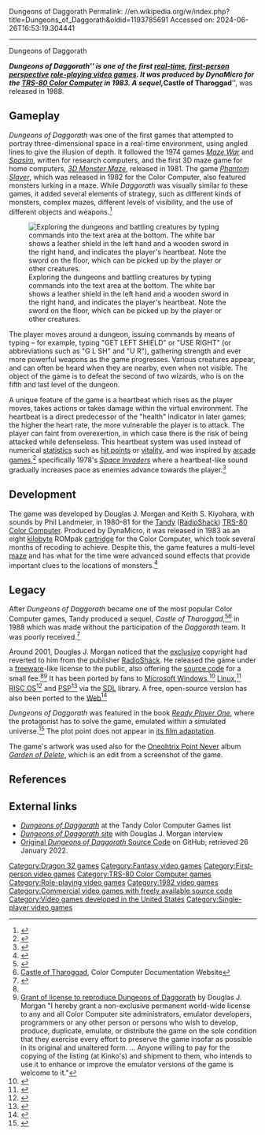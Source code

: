 Dungeons of Daggorath
Permalink: //en.wikipedia.org/w/index.php?title=Dungeons_of_Daggorath&oldid=1193785691
Accessed on: 2024-06-26T16:53:19.304441



------
Dungeons of Daggorath
{{Use dmy dates|date=October 2023}}
{{Infobox video game
|title          = Dungeons of Daggorath
|image          = Dungeons_of_Daggorath_cover.png
|developer      = DynaMicro<ref>[http://www.automatedbuildings.com/releases/jun07/070618105606hirsch.htm Hirsch Electronics Expands Board of Directors], June 2007, News Release, AutomatedBuildings.com<!-- Douglas J. Morgan brings to the Hirsch board over thirty years experience in a range of business and executive leadership roles. Mr. Morgan co-founded and served as CEO of Unified Technologies, Inc., a hardware/software development company, which assisted Hirsch Electronics with its design of the original ScramblePad digital keypad and controllers in the early 1980’s. Mr. Morgan subsequently joined Hirsch and served as its VP of engineering and development before leaving to found Stratos Scientific Corp. His other business experience includes founding and serving as President of DynaMicro, Inc., chairman of Visual Technologies, Inc., and positions with Computer Sciences Corporation, NCR, and Hewlett Packard. Mr. Morgan is currently the CEO and chairman of Performance Strategies, Inc, providing consulting services in the areas of strategic planning, corporate communications, business development, and technology and Internet utilization.<br>Mr. Morgan is a magna cum laude graduate from both Massachusetts Institute of Technology with a Bachelors Degree in Computer Science and Electrical Engineering, and Stanford University with a Masters Degree in Engineering. He was also a National Science Foundation Fellow. Mr. Morgan has served on the Board of Directors or advisory boards of several companies and as an expert witness in intellectual property cases. He holds five U.S. patents. --></ref>
|publisher      = [[Tandy Corporation]]
|designer       = Douglas J. Morgan<ref>[http://frodpod.tripod.com/lisence.html Grant of license to reproduce Dungeons of Daggorath] {{webarchive |url=https://web.archive.org/web/20100911232420/http://frodpod.tripod.com/lisence.html |date=11 September 2010 }}</ref>
|series         = 
|engine         = 
|released       = [[1982 in video gaming|1982]]{{citation needed|reason=see talk page|date=March 2022}}
|genre          = [[Dungeon crawl]]
|modes          = [[Single-player video game|Single-player]]
|platforms      = [[TRS-80 Color Computer]], [[Dragon 32/64]]
}}

'''''Dungeons of Daggorath''''' is one of the first [[real-time game|real-time]], [[first person (video games)|first-person perspective]] [[role-playing video game]]s. It was produced by DynaMicro for the [[TRS-80 Color Computer]] in 1983. A sequel, '''''Castle of Tharoggad''''', was released in 1988.

==Gameplay==
''Dungeons of Daggorath'' was one of the first games that attempted to portray three-dimensional space in a real-time environment, using angled lines to give the illusion of depth. It followed the 1974 games ''[[Maze War]]'' and ''[[Spasim]]'', written for research computers, and the first 3D maze game for home computers, ''[[3D Monster Maze]]'', released in 1981. The game ''[[Phantom Slayer (computer game)|Phantom Slayer]]'', which was released in 1982 for the Color Computer, also featured monsters lurking in a maze. While ''Daggorath'' was visually similar to these games, it added several elements of strategy, such as different kinds of monsters, complex mazes, different levels of visibility, and the use of different objects and weapons.<ref>{{Cite web|url=http://www.lcurtisboyle.com/nitros9/dungeonsofdaggorath.html|title=Dungeons of Daggorath|last=Boyle|first=L. Curtis|website=Tandy (TRS-80) Color Computer Games|archive-url=https://web.archive.org/web/20110826114354/http://nitros9.lcurtisboyle.com/daggorath.html|archive-date=26 August 2011|url-status=live}}</ref>

[[File:Dungeons of Daggorath screenshot.png|thumb|alt=Dungeons of Daggorath gameplay screenshot.|Exploring the dungeons and battling creatures by typing commands into the text area at the bottom. The white bar shows a leather shield in the left hand and a wooden sword in the right hand, and indicates the player's heartbeat. Note the sword on the floor, which can be picked up by the player or other creatures.]]

The player moves around a dungeon, issuing commands by means of typing – for example, typing "GET LEFT SHIELD" or "USE RIGHT" (or abbreviations such as "G L SH" and "U R"), gathering strength and ever more powerful weapons as the game progresses. Various creatures appear, and can often be heard when they are nearby, even when not visible. The object of the game is to defeat the second of two wizards, who is on the fifth and last level of the dungeon.

A unique feature of the game is a heartbeat which rises as the player moves, takes actions or takes damage within the virtual environment. The heartbeat is a direct predecessor of the "health" indicator in later games; the higher the heart rate, the more vulnerable the player is to attack. The player can faint from overexertion, in which case there is the risk of being attacked while defenseless. This heartbeat system was used instead of numerical [[Statistic (role-playing games)|statistics]] such as [[hit points]] or [[Health (gaming)|vitality]], and was inspired by [[arcade game]]s,<ref>{{Cite book|first=Matt|last=Barton|url=https://books.google.com/books?id=IMXu61GbTqMC |title=Dungeons & Desktops: The History of Computer Role-Playing Games |publisher=[[A K Peters, Ltd.]] |year=2008 |access-date=2010-09-08 |isbn = 978-1-56881-411-7 | pages=80–1}}</ref> specifically 1978's ''[[Space Invaders]]'' where a heartbeat-like sound gradually increases pace as enemies advance towards the player.<ref>{{cite book|url=https://books.google.com/books?id=M_bFdsP9L7oC&pg=PA232|title=Vintage games: An Insider Look at the History of Grand Theft Auto, Super Mario, and the Most Influential Games of All Time|author=Loguidice|first=Bill|last2=Barton|first2=Matt|publisher=[[Focal Press]]|year=2009|isbn=978-0-240-81146-8|page=232|access-date=2011-05-01}}</ref>

==Development==
The game was developed by Douglas J. Morgan and Keith S. Kiyohara, with sounds by Phil Landmeier, in 1980–81 for the [[Tandy Corporation|Tandy]] ([[RadioShack]]) [[TRS-80 Color Computer]]. Produced by DynaMicro, it was released in 1983 as an eight [[kilobyte]] ROMpak [[ROM cartridge|cartridge]] for the Color Computer, which took several months of recoding to achieve. Despite this, the game features a multi-level [[maze]] and has what for the time were advanced sound effects that provide important clues to the locations of monsters.<ref name="Armchair">{{Cite web|url=http://www.armchairarcade.com/neo/node/900|title=A Review of DynaMicro's The Dungeons of Daggorath (1983)|last=Barton|first=Matt|date=13 October 2006|website=Armchair Arcade|archive-url=https://web.archive.org/web/20070524001705/http://www.armchairarcade.com/neo/node/900|archive-date=24 May 2007|url-status=live}}</ref>

==Legacy==
After ''Dungeons of Daggorath'' became one of the most popular Color Computer games,{{Citation needed|date=March 2019}} Tandy produced a sequel, ''Castle of Tharoggad'',<ref>{{Cite web|url=http://www.lcurtisboyle.com/nitros9/castleoftharoggad.html|title=Castle of Tharoggad|last=Boyle|first=L. Curtis|website=Tandy (TRS-80) Color Computer Games|archive-url=https://web.archive.org/web/20090912080504/http://nitros9.lcurtisboyle.com/castleoftharoggad.html|archive-date=12 September 2009|url-status=live}}</ref><ref>[http://members.tripod.com/coco_docs/id61.htm Castle of Tharoggad], Color Computer Documentation Website</ref> in 1988 which was made without the participation of the ''Daggorath'' team. It was poorly received.<ref>{{Cite magazine|last=Sabbatini|first=Mark|date=February 2010|editor-last=Roppolo|editor-first=Bryan|title=Castle of Tharoggad|url=http://www.retrogamingtimes.com/rtm69/|url-status=dead|magazine=Retrogaming Times Monthly|issue=69|archive-url=https://web.archive.org/web/20100207044225/http://www.retrogamingtimes.com/rtm69/|archive-date=7 February 2010}}</ref>

Around 2001, Douglas J. Morgan noticed that the [[Exclusive rights|exclusive]] copyright had reverted to him from the publisher [[RadioShack]]. He released the game under a [[freeware]]-like license to the public, also offering the [[source code]] for a small fee.<ref name="Armchair" /><ref>[https://web.archive.org/web/20100911232420/http://frodpod.tripod.com/lisence.html Grant of license to reproduce Dungeons of Daggorath] by Douglas J. Morgan "I hereby grant a non-exclusive permanent world-wide license to any and all Color Computer site administrators, emulator developers, programmers or any other person or persons who wish to develop, produce, duplicate, emulate, or distribute the game on the sole condition that they exercise every effort to preserve the game insofar as possible in its original and unaltered form.&nbsp;... Anyone willing to pay for the copying of the listing (at Kinko's) and shipment to them, who intends to use it to enhance or improve the emulator versions of the game is welcome to it."</ref> It has been ported by fans to [[Microsoft Windows]],<ref>{{Cite web|url=http://mspencer.net/daggorath/dodpcp.html|title=Project Page for Dungeons of Daggorath PC-Port|last=Hunerlach|first=Richard|archive-url=https://web.archive.org/web/20150228204701/http://mspencer.net/daggorath/dodpcp.html|archive-date=28 February 2015|url-status=dead}}</ref> [[Linux]],<ref>{{Cite web|url=http://hd.servebbs.org/dod/|title=Dungeons of Daggorath – Version 0.5.1 for Linux|date=July 2012|website=Daggorath PC-Port|archive-url=https://web.archive.org/web/20160423084905/http://hd.servebbs.org/dod/|archive-date=23 April 2016|url-status=dead}}</ref> [[RISC OS]]<ref>{{Cite web|url=https://www.riscository.com/2012/dungeons-of-daggorath-ported/|title=Dungeons of Daggorath ported to RISC OS|last=Hudd|first=Vince M.|date=27 May 2012|website=RISCOSitory|archive-url=https://web.archive.org/web/20120615031501/https://www.riscository.com/2012/dungeons-of-daggorath-ported/|archive-date=15 June 2012|url-status=live}}</ref> and [[PlayStation Portable|PSP]]<ref>{{Cite web|url=http://www.qj.net/psp/homebrew-games/psp-homebrew-dungeons-of-daggorath-v07.html|title=PSP homebrew – Dungeons of Daggorath v0.7|last=M.|first=Glenn|date=15 December 2008|website=QuickJump|archive-url=https://web.archive.org/web/20160424113859/http://www.qj.net/psp/homebrew-games/psp-homebrew-dungeons-of-daggorath-v07.html|archive-date=24 April 2016|url-status=dead}}</ref> via the [[Simple DirectMedia Layer|SDL]] library. A free, open-source version has also been ported to the [https://daggorath.online Web]<ref>{{Cite web|url=http://daggorath.online/|title=Dungeons of Daggorath|last1=Byrd|first1=Nathan|website=Dungeons of Daggorath|language=en-US|access-date=2020-04-20}}</ref>

''Dungeons of Daggorath'' was featured in the book ''[[Ready Player One]]'', where the protagonist has to solve the game, emulated within a simulated universe.<ref>{{Cite web|url=https://geekdad.com/2018/04/the-video-games-of-ready-player-one/|title=The Video Games of 'Ready Player One'|last=Owens|first=Skip|date=9 April 2018|website=Geek Dad|archive-url=https://web.archive.org/web/20190204164710/https://geekdad.com/2018/04/the-video-games-of-ready-player-one/|archive-date=4 February 2019|url-status=live|access-date=20 March 2019}}</ref> The plot point does not appear in [[Ready Player One (film)|its film adaptation]].

The game's artwork was used also for the [[Oneohtrix Point Never]] album ''[[Garden of Delete]]'', which is an edit from a screenshot of the game.

==References==
{{Reflist}}

==External links==
* [http://www.lcurtisboyle.com/nitros9/dungeonsofdaggorath.html ''Dungeons of Daggorath''] at the Tandy Color Computer Games list
* [http://iloveglory.freehostia.com/daggorath/index.html ''Dungeons of Daggorath'' site] with Douglas J. Morgan interview
* [https://github.com/MichaelSpencerJr/DungeonsOfDaggorath Original ''Dungeons of Daggorath'' Source Code] on GitHub, retrieved 26 January 2022.

{{DEFAULTSORT:Dungeons of Daggorath}}
[[Category:Dragon 32 games]]
[[Category:Fantasy video games]]
[[Category:First-person video games]]
[[Category:TRS-80 Color Computer games]]
[[Category:Role-playing video games]]
[[Category:1982 video games]]
[[Category:Commercial video games with freely available source code]]
[[Category:Video games developed in the United States]]
[[Category:Single-player video games]]